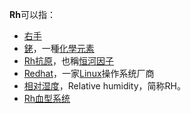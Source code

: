 '''Rh'''可以指：
*[[右手|右手]]
*[[銠|銠]]，一種[[化學元素|化學元素]]
*[[Rh抗原|Rh抗原]]，也稱[[恒河因子|恒河因子]]
*[[Redhat|Redhat]]，一家[[Linux|Linux]]操作系统厂商
*[[相对湿度|相对湿度]]，Relative humidity，简称RH。
*[[Rh血型系统|Rh血型系统]]

{{Digraphs}}

{{disambig|Cat=二字拉丁字母缩写消歧义}}